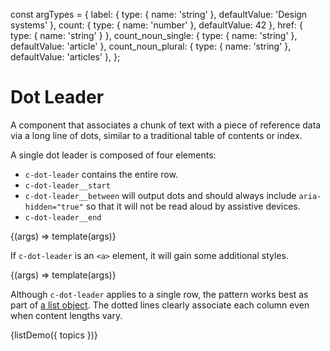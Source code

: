 const argTypes = {
  label: { type: { name: 'string' }, defaultValue: 'Design systems' },
  count: { type: { name: 'number' }, defaultValue: 42 },
  href: { type: { name: 'string' } },
  count_noun_single: { type: { name: 'string' }, defaultValue: 'article' },
  count_noun_plural: { type: { name: 'string' }, defaultValue: 'articles' },
};

<Meta title="Components/Dot Leader" argTypes={{}} />

# Dot Leader

A component that associates a chunk of text with a piece of reference data via a long line of dots, similar to a traditional table of contents or index.

A single dot leader is composed of four elements:

- `c-dot-leader` contains the entire row.
- `c-dot-leader__start`
- `c-dot-leader__between` will output dots and should always include `aria-hidden="true"` so that it will not be read aloud by assistive devices.
- `c-dot-leader__end`

<Canvas>
  <Story name="Single" argTypes={argTypes}>
    {(args) => template(args)}
  </Story>
</Canvas>

If `c-dot-leader` is an `<a>` element, it will gain some additional styles.

<Canvas>
  <Story
    name="Link"
    args={{ href: 'https://cloudfour.com/topics/design-systems/' }}
    argTypes={argTypes}
  >
    {(args) => template(args)}
  </Story>
</Canvas>

Although `c-dot-leader` applies to a single row, the pattern works best as part of [a list object](/docs/objects-list--default-story). The dotted lines clearly associate each column even when content lengths vary.

<Canvas>
  <Story name="List">{listDemo({ topics })}</Story>
</Canvas>
